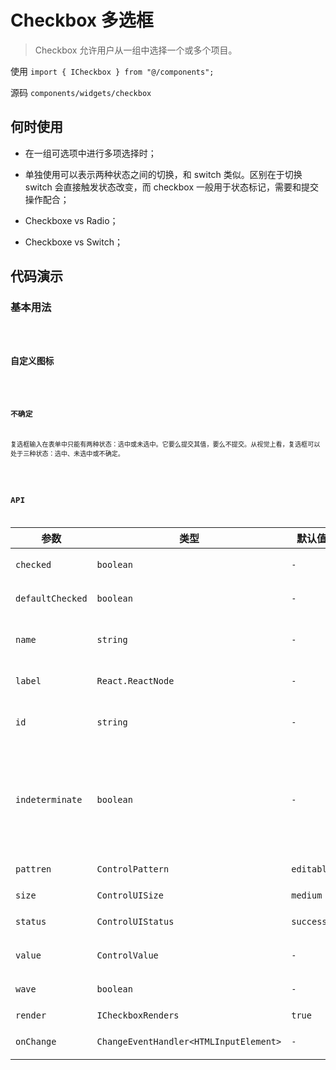 # Checkbox 多选框

> Checkbox 允许用户从一组中选择一个或多个项目。

使用 `import { ICheckbox } from "@/components";`

源码 `components/widgets/checkbox`

## 何时使用

* 在一组可选项中进行多项选择时；

* 单独使用可以表示两种状态之间的切换，和 switch 类似。区别在于切换 switch 会直接触发状态改变，而 checkbox 一般用于状态标记，需要和提交操作配合；

* Checkboxe vs Radio；

* Checkboxe vs Switch；

## 代码演示

### 基本用法

<code src='@examples/checkbox/basic' />

### 自定义图标

<code src='@examples/checkbox/custom' />

### 不确定

复选框输入在表单中只能有两种状态：选中或未选中。它要么提交其值，要么不提交。从视觉上看，复选框可以处于三种状态：选中、未选中或不确定。

<code src='@examples/checkbox/indeterminate' />

## API

| 参数 | 类型 | 默认值 | 描述 |
| ---------------- | -------------------------------------- | ------------ | ------------ |
| `checked`        | `boolean`                              | `-`          | 控制控件当前是否选中。|
| `defaultChecked` | `boolean`                              | `-`          | 控件是否默认选中。|
| `name`           | `string`                               | `-`          | 控制控件 input 元素的 name 属性。|
| `label`          | `React.ReactNode`                      | `-`          | 控制控件文本内容。|
| `id`             | `string`                               | `-`          | 控制控件 input 元素的 id 属性。|
| `indeterminate`  | `boolean`                              | `-`          | 如果为 true ，则组件显示为不确定。由于兼容性问题这里没有控制 input 的 indeterminate属性。|
| `pattren`        | `ControlPattern`                       | `editable`   | 设置控件的交互方式。|
| `size`           | `ControlUISize`                        | `medium`     | 设置控件尺寸。|
| `status`         | `ControlUIStatus`                      | `success`    | 设置控件的校验状态。|
| `value`          | `ControlValue`                         | `-`          | 控制控件 input 元素的值。|
| `wave`           | `boolean`                              | `-`          | 是否呈现波纹反馈。|
| `render`         | `ICheckboxRenders`                     | `true`       | 自定义控件UI。|
| `onChange`       | `ChangeEventHandler<HTMLInputElement>` | `-`          | 状态更改时触发回调。|